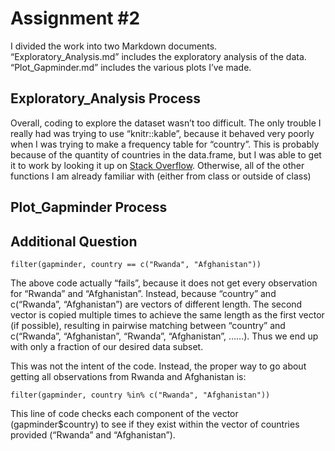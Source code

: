 # Assignment #2
I divided the work into two Markdown documents. "Exploratory_Analysis.md" includes the exploratory analysis of the data. "Plot_Gapminder.md" includes the various plots I've made.

## Exploratory_Analysis Process

Overall, coding to explore the dataset wasn't too difficult. The only trouble I really had was trying to use "knitr::kable", because it behaved very poorly when I was trying to make a frequency table for "country". This is probably because of the quantity of countries in the data.frame, but I was able to get it to work by looking it up on [Stack Overflow](https://stackoverflow.com/questions/31007915/print-a-frequency-table-of-a-factor-with-kable-in-rmarkdown). Otherwise, all of the other functions I am already familiar with (either from class or outside of class)

## Plot_Gapminder Process


## Additional Question

    filter(gapminder, country == c("Rwanda", "Afghanistan"))

The above code actually "fails", because it does not get every observation for "Rwanda" and "Afghanistan". Instead, because "country" and c("Rwanda", "Afghanistan") are vectors of different length. The second vector is copied multiple times to achieve the same length as the first vector (if possible), resulting in pairwise matching between "country" and c("Rwanda", "Afghanistan", "Rwanda", "Afghanistan", ......). Thus we end up with only a fraction of our desired data subset.

This was not the intent of the code. Instead, the proper way to go about getting all observations from Rwanda and Afghanistan is:

    filter(gapminder, country %in% c("Rwanda", "Afghanistan"))

This line of code checks each component of the vector (gapminder$country) to see if they exist within the vector of countries provided ("Rwanda" and "Afghanistan").

